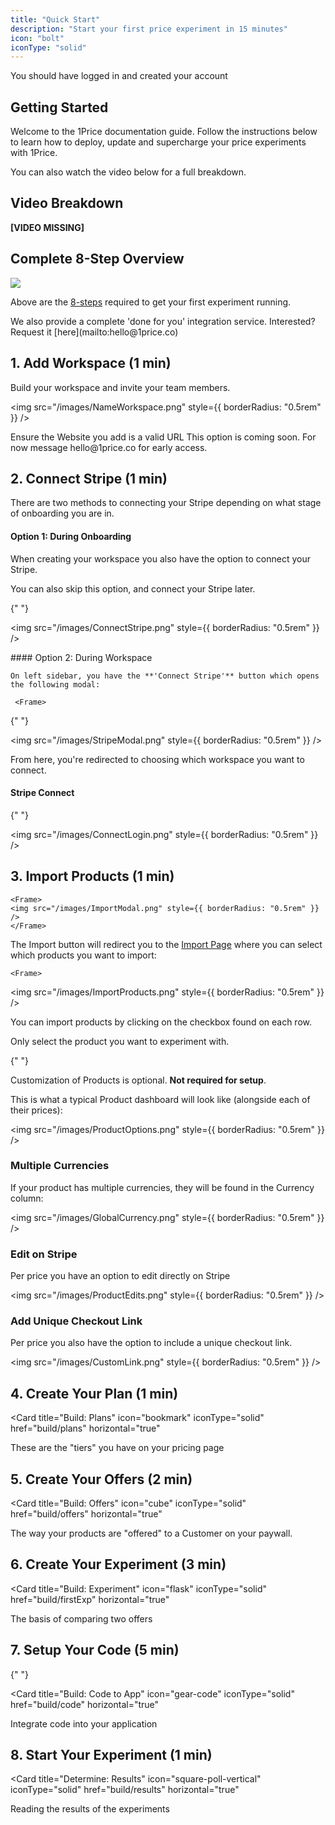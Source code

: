 ```yaml
---
title: "Quick Start"
description: "Start your first price experiment in 15 minutes"
icon: "bolt"
iconType: "solid"
---
```


<Check> You should have logged in and created your account</Check>

## Getting Started

Welcome to the 1Price documentation guide. Follow the instructions below to learn how to deploy, update and supercharge your price experiments with 1Price.

You can also watch the video below for a full breakdown.

## Video Breakdown

<Warning> **[VIDEO MISSING]**</Warning>

## Complete 8-Step Overview

<Frame>
  <img src="/images/Steps.png" style={{ borderRadius: "0.5rem" }} />
</Frame>

Above are the [8-steps](https://app.1price.co/connect) required to get your first experiment running.

<Note>
  We also provide a complete 'done for you' integration service. Interested?
  Request it [here](mailto:hello@1price.co)
</Note>

## 1. Add Workspace (1 min)

Build your workspace and invite your team members.

<AccordionGroup>
  <Accordion title="Name Your Workspace" icon="signature" iconType="solid">
    <Frame>
    
  <img src="/images/NameWorkspace.png" style={{ borderRadius: "0.5rem" }} />

</Frame>
<Warning>Ensure the Website you add is a valid URL</Warning>

  </Accordion>
  <Accordion title="Invite Team Members" icon="user-plus" iconType="solid">
<Note>This option is coming soon. For now message hello@1price.co for early access.</Note>

  </Accordion>
</AccordionGroup>

## 2. Connect Stripe (1 min)

<AccordionGroup>
  <Accordion title="Stripe Connect" icon="cc-stripe" iconType="solid">

There are two methods to connecting your Stripe depending on what stage of onboarding you are in.

#### Option 1: During Onboarding

When creating your workspace you also have the option to connect your Stripe.

You can also skip this option, and connect your Stripe later.

<Frame>

{" "}

<img src="/images/ConnectStripe.png" style={{ borderRadius: "0.5rem" }} />

</Frame>
#### Option 2: During Workspace

    On left sidebar, you have the **'Connect Stripe'** button which opens the following modal:

     <Frame>

{" "}

<img src="/images/StripeModal.png" style={{ borderRadius: "0.5rem" }} />

</Frame>

From here, you're redirected to choosing which workspace you want to connect.

#### Stripe Connect

  <Frame>

{" "}

<img src="/images/ConnectLogin.png" style={{ borderRadius: "0.5rem" }} />

</Frame>

  </Accordion>
</AccordionGroup>

## 3. Import Products (1 min)

<AccordionGroup>
  <Accordion title="Choose Products" icon="bag-shopping-plus" iconType="solid">

    <Frame>
    <img src="/images/ImportModal.png" style={{ borderRadius: "0.5rem" }} />
    </Frame>

The Import button will redirect you to the [Import Page](https://app.1price.co/import) where you can select which products you want to import:

    <Frame>

<img src="/images/ImportProducts.png" style={{ borderRadius: "0.5rem" }} />

</Frame>

You can import products by clicking on the checkbox found on each row.

<Tip>Only select the product you want to experiment with.</Tip>

  </Accordion>
  <Accordion title="Customize Products" icon="brush" iconType="solid">

{" "}

<Info>Customization of Products is optional. **Not required for setup**.</Info>

This is what a typical Product dashboard will look like (alongside each of their prices):

<Frame>

<img src="/images/ProductOptions.png" style={{ borderRadius: "0.5rem" }} />

</Frame>

### Multiple Currencies

If your product has multiple currencies, they will be found in the Currency column:

<Frame>

<img src="/images/GlobalCurrency.png" style={{ borderRadius: "0.5rem" }} />

</Frame>

### Edit on Stripe

Per price you have an option to edit directly on Stripe

<Frame>

<img src="/images/ProductEdits.png" style={{ borderRadius: "0.5rem" }} />

</Frame>

### Add Unique Checkout Link

Per price you also have the option to include a unique checkout link.

<Frame>

<img src="/images/CustomLink.png" style={{ borderRadius: "0.5rem" }} />

</Frame>

  </Accordion>
</AccordionGroup>

## 4. Create Your Plan (1 min)

<Card
  title="Build: Plans"
  icon="bookmark"
  iconType="solid"
  href="build/plans"
  horizontal="true"
>
  These are the "tiers" you have on your pricing page
</Card>

## 5. Create Your Offers (2 min)

<Card
  title="Build: Offers"
  icon="cube"
  iconType="solid"
  href="build/offers"
  horizontal="true"
>
  The way your products are "offered" to a Customer on your paywall.
</Card>

## 6. Create Your Experiment (3 min)

<Card
  title="Build: Experiment"
  icon="flask"
  iconType="solid"
  href="build/firstExp"
  horizontal="true"
>
  The basis of comparing two offers
</Card>

## 7. Setup Your Code (5 min)

{" "}

<Card
  title="Build: Code to App"
  icon="gear-code"
  iconType="solid"
  href="build/code"
  horizontal="true"
>
  Integrate code into your application
</Card>

## 8. Start Your Experiment (1 min)

<Card
  title="Determine: Results"
  icon="square-poll-vertical"
  iconType="solid"
  href="build/results"
  horizontal="true"
>
  Reading the results of the experiments
</Card>
